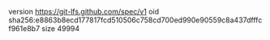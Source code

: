 version https://git-lfs.github.com/spec/v1
oid sha256:e8863b8ecd177817fcd510506c758cd700ed990e90559c8a437dfffcf961e8b7
size 49994
